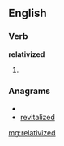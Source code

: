==English==

===Verb===
'''relativized'''

# {{past of|[[relativize]]}}

===Anagrams===
* {{alphagram|adeeiilrtvz}}
* [[revitalized#English|revitalized]]

[[mg:relativized]]